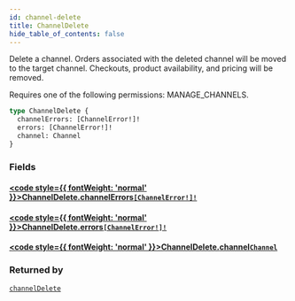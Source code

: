 ```yaml
---
id: channel-delete
title: ChannelDelete
hide_table_of_contents: false
---
```








Delete a channel. Orders associated with the deleted channel will be moved to the target channel. Checkouts, product availability, and pricing will be removed. 

Requires one of the following permissions: MANAGE_CHANNELS.

```graphql
type ChannelDelete {
  channelErrors: [ChannelError!]!
  errors: [ChannelError!]!
  channel: Channel
}
```


### Fields

#### [<code style={{ fontWeight: 'normal' }}>ChannelDelete.<b>channelErrors</b></code>](#)<Bullet />[`[ChannelError!]!`](../../../developer/api-reference/objects/channel-error) <Badge class="secondary" text="non-null"/> <Badge class="secondary" text="object"/>
> 
> 

#### [<code style={{ fontWeight: 'normal' }}>ChannelDelete.<b>errors</b></code>](#)<Bullet />[`[ChannelError!]!`](../../../developer/api-reference/objects/channel-error) <Badge class="secondary" text="non-null"/> <Badge class="secondary" text="object"/>
> 
> 

#### [<code style={{ fontWeight: 'normal' }}>ChannelDelete.<b>channel</b></code>](#)<Bullet />[`Channel`](../../../developer/api-reference/objects/channel) <Badge class="secondary" text="object"/>
> 
> 



### Returned by

[`channelDelete`](../../../developer/api-reference/mutations/channel-delete)  <Badge class="secondary" text="mutation"/>



